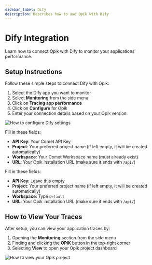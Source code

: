 ```yaml
---
sidebar_label: Dify
description: Describes how to use Opik with Dify
---
```



# Dify Integration

Learn how to connect Opik with Dify to monitor your applications' performance.

## Setup Instructions

Follow these simple steps to connect Dify with Opik:

1. Select the Dify app you want to monitor
2. Select **Monitoring** from the side menu
3. Click on **Tracing app performance**
4. Click on **Configure** for Opik
5. Enter your connection details based on your Opik version:

![How to configure Dify settings](/img/tracing/dify_configuration.png)

<Tabs>
<TabItem value="Hosted Opik" title="Hosted Opik">

Fill in these fields:

- **API Key**: Your Comet API Key
- **Project**: Your preferred project name (if left empty, it will be created automatically)
- **Workspace**: Your Comet Workspace name (must already exist)
- **URL**: Your Opik installation URL (make sure it ends with `/api/`)

</TabItem>

<TabItem value="Self-Hosted Opik" title="Self-Hosted Opik">

Fill in these fields:

- **API Key**: Leave this empty
- **Project**: Your preferred project name (if left empty, it will be created automatically)
- **Workspace**: Type `default`
- **URL**: Your Opik installation URL (make sure it ends with `/api/`)

</TabItem>

</Tabs>

## How to View Your Traces

After setup, you can view your application traces by:

1. Opening the **Monitoring** section from the side menu
2. Finding and clicking the **OPIK** button in the top-right corner
3. Selecting **View** to open your Opik project dashboard

![How to view your Opik project](/img/tracing/dify_view_project.png)
